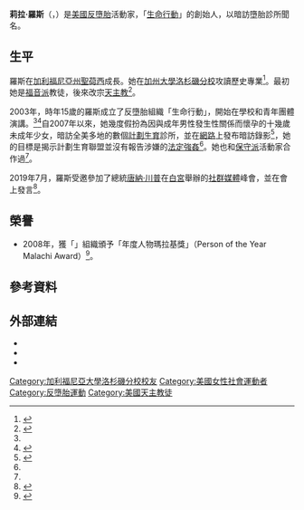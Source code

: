 {{Infobox person
| 姓名 = 莉拉·羅斯
| 圖像 = LilaRose.jpg
| imagesize = 180px
| 圖像說明 = 
| 原文名 = Lila Rose
| 語系 = en
| 性別 = 女
| birth_date = {{birth date and age|1988|7|27|mf=y}}
| 出生地點 = {{美國}}[[加利福尼亞州|加利福尼亞州]][[聖荷西_(加利福尼亞州)|聖荷西]]
| 國籍 = {{美國}}
| 組織 = [[生命行動|生命行動]]
| 宗教信仰 = [[天主教|天主教]]
| 母校 = [[加州大學洛杉磯分校|加州大學洛杉磯分校]]
}}
'''莉拉·羅斯'''（{{lang-en|Lila Rose}}，{{bd|1988年|7月27日|}}）是[[美國|美國]][[反墮胎|反墮胎]]活動家，「[[生命行動|生命行動]]」的創始人，以暗訪墮胎診所聞名。

== 生平 ==
羅斯在[[加利福尼亞州|加利福尼亞州]][[聖荷西_(加利福尼亞州)|聖荷西]]成長。她在[[加州大學洛杉磯分校|加州大學洛杉磯分校]]攻讀歷史專業<ref name=":0">{{cite news|title=Abortion foe goes undercover|url=https://www.latimes.com/archives/la-xpm-2009-apr-26-na-abortion26-story.html|accessdate=2021-01-03|work=Los Angeles Times|date=2009-04-26|language=en}}</ref>。最初她是[[福音派|福音派]]教徒，後來改宗[[天主教|天主教]]<ref>{{cite book|url=https://books.google.com/books?id=aQEuBAAAQBAJ&pg=PA24|title=''Breakthrough: Our Guerilla War to Expose Fraud and Save Democracy''|first=James|last=O'Keefe|date=2014|publisher=Simon & Schuster|isbn=9781476706184}}</ref>。

2003年，時年15歲的羅斯成立了反墮胎組織「生命行動」，開始在學校和青年團體演講。<ref name=":0" /><ref>{{cite news|title=Lila Rose highlights role of faith in fighting abortion|url=https://www.catholicnewsagency.com/news/lila-rose-highlights-role-of-faith-in-fighting-abortion//1405/planned_parenthood_%E2%80%98stung%E2%80%99_by_lila_rose|accessdate=2021-01-03|publisher=Catholic News Agency|date=2013-01-19|language=en}}</ref>自2007年以來，她幾度假扮為因與成年男性發生性關係而懷孕的十幾歲未成年少女，暗訪全美多地的數個[[美國計劃生育聯盟|計劃生育]]診所，並在[[網際網路|網路]]上發布暗訪錄影<ref>{{cite news|title=20-Year-Old College Student Becomes Rising Star in Anti-Abortion Movement|url=https://www.foxnews.com/story/20-year-old-college-student-becomes-rising-star-in-anti-abortion-movement|accessdate=2021-01-03|publisher=FOXNews|date=2009-05-28}}</ref>，她的目標是揭示計劃生育聯盟並沒有報告涉嫌的[[法定強姦|法定強姦]]<ref name=":0" />。她也和[[保守派|保守派]]活動家{{le|詹姆斯·歐基夫|James O'Keefe}}合作過<ref name=":0" />。

2019年7月，羅斯受邀參加了總統[[唐納·川普|唐納·川普]]在[[白宮|白宮]]舉辦的[[社群媒體|社群媒體]]峰會，並在會上發言<ref>{{cite news|title=Pro-Life leaders tell White House summit of online censorship|url=https://www.catholicnewsagency.com/news/pro-life-leaders-tell-white-house-summit-of-online-censorship-51410|accessdate=2021-01-03|agency=Catholic News Agency|date=2019-07-12|language=en}}</ref>。

==榮譽==
* 2008年，獲「{{le|搶救行動|Operation Rescue (Kansas)}}」組織頒予「年度人物瑪拉基獎」（Person of the Year Malachi Award）<ref>{{Cite web|title=Lila Rose Chosen As Operation Rescue’s 2008 Person Of The Year|url=https://www.operationrescue.org/archives/lila-rose-chosen-as-operation-rescue%E2%80%99s-2008-person-of-the-year/|accessdate=2021-01-10|date=2008-12-30|publisher=Operation Rescue|language=en-US}}</ref>。

== 參考資料 ==
<references />

== 外部連結 ==
{{Commons category|Lila Rose}}
* {{twitter|lilagracerose}}
* {{C-SPAN|lilarose}}
* {{IMDb name|3960043}}

{{Authority control}}
{{DEFAULTSORT:Rose, Lila}}
[[Category:加利福尼亞大學洛杉磯分校校友|Category:加利福尼亞大學洛杉磯分校校友]]
[[Category:美國女性社會運動者|Category:美國女性社會運動者]]
[[Category:反墮胎運動|Category:反墮胎運動]]
[[Category:美國天主教徒|Category:美國天主教徒]]